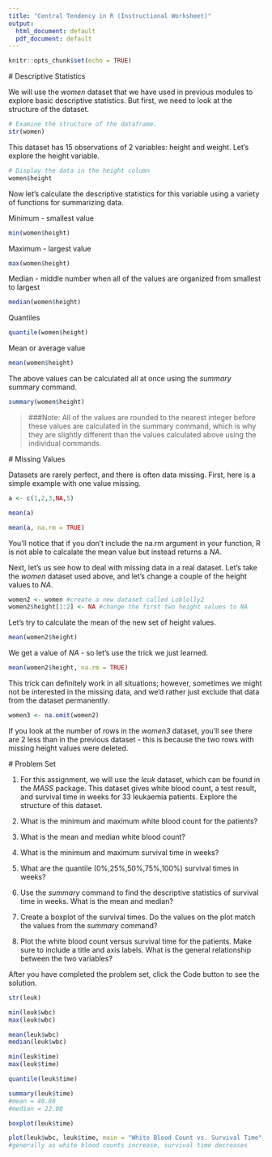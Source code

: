 ---
title: "Central Tendency in R (Instructional Worksheet)"
output:
  html_document: default
  pdf_document: default
---

```{r setup, include=FALSE}
knitr::opts_chunk$set(echo = TRUE)
```

<script src="hideOutput.js"></script>

<link rel="stylesheet" type="text/css" href="fold.css">


#\textcolor{blue}{1.1} Descriptive Statistics

We will use the *women* dataset that we have used in previous modules to explore basic descriptive statistics. But first, we need to look at the structure of the dataset.  

```{r eval=FALSE}
# Examine the structure of the dataframe.
str(women)
```

This dataset has 15 observations of 2 variables: height and weight. Let's explore the height variable.  

```{r eval=FALSE}
# Display the data in the height column
women$height
```

Now let's calculate the descriptive statistics for this variable using a variety of functions for summarizing data.

Minimum - smallest value  
```{r eval=FALSE}
min(women$height)
```

Maximum - largest value
```{r eval=FALSE}
max(women$height)
```

Median - middle number when all of the values are organized from smallest to largest
```{r eval=FALSE}
median(women$height)
```

Quantiles
```{r eval=FALSE}
quantile(women$height)
```

Mean or average value
```{r eval=FALSE}
mean(women$height)
```

The above values can be calculated all at once using the *summary* summary command.
```{r eval=FALSE}
summary(women$height)
```

>###Note: All of the values are rounded to the nearest integer before these values are calculated in the summary command, which is why they are slightly different than the values calculated above using the individual commands.

#\textcolor{blue}{1.2} Missing Values

Datasets are rarely perfect, and there is often data missing. First, here is a simple example with one value missing.

```{r eval=FALSE}
a <- c(1,2,3,NA,5)

mean(a)

mean(a, na.rm = TRUE)
```

You'll notice that if you don't include the na.rm argument in your function, R is not able to calcalate the mean value but instead returns a *NA*. 

Next, let's us see how to deal with missing data in a real dataset. Let's take the *women* dataset used above, and let's change a couple of the height values to *NA*. 

```{r eval=FALSE}
women2 <- women #create a new dataset called Loblolly2 
women2$height[1:2] <- NA #change the first two height values to NA
```

Let's try to calculate the mean of the new set of height values.

```{r eval=FALSE}
mean(women2$height)
```

We get a value of *NA* - so let's use the trick we just learned.

```{r eval=FALSE}
mean(women2$height, na.rm = TRUE)
```

This trick can definitely work in all situations; however, sometimes we might not be interested in the missing data, and we'd rather just exclude that data from the dataset permanently. 

```{r eval=FALSE}
women3 <- na.omit(women2)
```

If you look at the number of rows in the *women3* dataset, you'll see there are 2 less than in the previous dataset - this is because the two rows with missing height values were deleted.

\newpage

#\textcolor{blue}{1.3} Problem Set

1. For this assignment, we will use the *leuk* dataset, which can be found in the *MASS* package. This dataset gives white blood count, a test result, and survival time in weeks for 33 leukaemia patients. Explore the structure of this dataset.  

2. What is the minimum and maximum white blood count for the patients?  

3. What is the mean and median white blood count?  

4. What is the minimum and maximum survival time in weeks?

5. What are the quantile (0%,25%,50%,75%,100%) survival times in weeks?

6. Use the *summary* command to find the descriptive statistics of survival time in weeks. What is the mean and median?  

7. Create a boxplot of the survival times. Do the values on the plot match the values from the *summary* command?

8. Plot the white blood count versus survival time for the patients. Make sure to include a title and axis labels. What is the general relationship between the two variables?


After you have completed the problem set, click the Code button to see the solution.

<div class="fold s">

```{r eval = FALSE}
str(leuk)

min(leuk$wbc)
max(leuk$wbc)

mean(leuk$wbc)
median(leuk$wbc)

min(leuk$time)
max(leuk$time)

quantile(leuk$time)

summary(leuk$time)
#mean = 40.88
#median = 22.00

boxplot(leuk$time)

plot(leuk$wbc, leuk$time, main = "White Blood Count vs. Survival Time", xlab = "White Blood Count", ylab = "Survival Time (weeks)")
#generally as white blood counts increase, survival time decreases

```

</div>



















